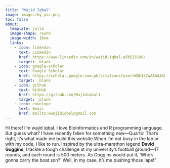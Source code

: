 ```yaml
---
title: "Wajid Iqbal"
image: images/my_pic.png
toc: false
about: 
  template: jolla
  image-shape: round
  image-width: 18em
  links:
    - icon: linkedin
      text: LinkedIn
      href: https://www.linkedin.com/in/wajid-iqbal-a5b533186/
      target: _blank
    - icon: google-scholar
      text: Google Scholar
      href: https://scholar.google.com.pk/citations?user=WQk1k7wAAAAJ&hl=en
      target: _blank
    - icon: github
      text: GitHub
      href: https://github.com/Wajidiqbal1
      target: _blank
    - icon: envelope
      text: Email
      href: mailto:wwajidiqbal@gmail.com
---
```


<!-- ::: {.small-text} -->

Hi there! I'm wajid iqbal. I love Bioinformatics and R programming language. But guess what? I have recently fallen for something new—Quarto! That's right, it's what made me build this website.When I'm not busy in the lab or with my code, I like to run. Inspired by the ultra-marathon legend **David Goggins**, I tackle a tough challenge at my university’s football ground—17 rounds, and each round is 500 meters. As Goggins would put it, 'Who's gonna carry the boat son?' Well, in my case, it's me pushing those laps!"

<!-- ::: -->
